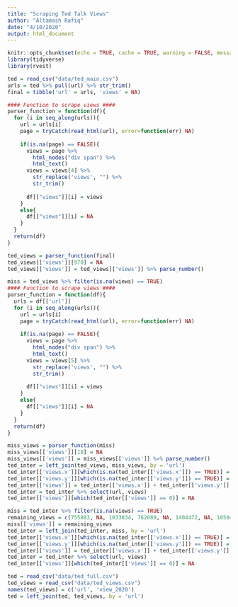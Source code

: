 ```yaml
---
title: "Scraping Ted Talk Views"
author: "Altamash Rafiq"
date: "4/10/2020"
output: html_document
---
```


```r
knitr::opts_chunk$set(echo = TRUE, cache = TRUE, warning = FALSE, message = FALSE, comment = NA)
library(tidyverse)
library(rvest)
```

```r
ted = read_csv("data/ted_main.csv")
urls = ted %>% pull(url) %>% str_trim()
final = tibble('url' = urls, 'views' = NA)
```

```r
#### Function to scrape views ####
parser_function = function(df){
  for (i in seq_along(urls)){
    url = urls[i]
    page = tryCatch(read_html(url), error=function(err) NA)
    
    if(is.na(page) == FALSE){
      views = page %>%
        html_nodes("div span") %>%
        html_text()
      views = views[4] %>% 
        str_replace('views', "") %>% 
        str_trim()
      
      df[["views"]][i] = views
    }
    else{
      df[["views"]][i] = NA
    }
  }
  return(df)
}

ted_views = parser_function(final)
ted_views[['views']][970] = NA
ted_views[['views']] = ted_views[['views']] %>% parse_number()
```

```r
miss = ted_views %>% filter(is.na(views) == TRUE)
#### Function to scrape views ####
parser_function = function(df){
  urls = df[['url']]
  for (i in seq_along(urls)){
    url = urls[i]
    page = tryCatch(read_html(url), error=function(err) NA)
    
    if(is.na(page) == FALSE){
      views = page %>%
        html_nodes("div span") %>%
        html_text()
      views = views[5] %>% 
        str_replace('views', "") %>% 
        str_trim()
      
      df[["views"]][i] = views
    }
    else{
      df[["views"]][i] = NA
    }
  }
  return(df)
}

miss_views = parser_function(miss)
miss_views[['views']][18] = NA
miss_views[['views']] = miss_views[['views']] %>% parse_number()
ted_inter = left_join(ted_views, miss_views, by = 'url')
ted_inter[['views.x']][which(is.na(ted_inter[['views.x']]) == TRUE)] = 0
ted_inter[['views.y']][which(is.na(ted_inter[['views.y']]) == TRUE)] = 0
ted_inter[['views']] = ted_inter[['views.x']] + ted_inter[['views.y']]
ted_inter = ted_inter %>% select(url, views)
ted_inter[['views']][which(ted_inter[['views']] == 0)] = NA
```

```r
miss = ted_inter %>% filter(is.na(views) == TRUE)
remaining_views = c(755883, NA, 1033834, 762089, NA, 1404472, NA, 10594943, NA, 773327, 932520, 1047416, 307990)
miss[['views']] = remaining_views
ted_inter = left_join(ted_inter, miss, by = 'url')
ted_inter[['views.x']][which(is.na(ted_inter[['views.x']]) == TRUE)] = 0
ted_inter[['views.y']][which(is.na(ted_inter[['views.y']]) == TRUE)] = 0
ted_inter[['views']] = ted_inter[['views.x']] + ted_inter[['views.y']]
ted_inter = ted_inter %>% select(url, views)
ted_inter[['views']][which(ted_inter[['views']] == 0)] = NA
```

```r
ted = read_csv("data/ted_full.csv")
ted_views = read_csv("data/ted_views.csv")
names(ted_views) = c('url', 'view_2020')
ted = left_join(ted, ted_views, by = 'url')
```











